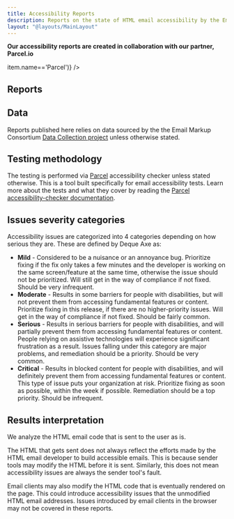 ```yaml
---
title: Accessibility Reports
description: Reports on the state of HTML email accessibility by the Email Markup Consortium
layout: "@layouts/MainLayout"
---
```


**Our accessibility reports are created in collaboration with our partner, Parcel.io**

<SponsorsGrid>
  <Sponsor small sponsor={sponsors.find(item => item.name=='Parcel')} />
</SponsorsGrid>

## Reports

<AccessibilityReportsList />

## Data

Reports published here relies on data sourced by the the Email Markup Consortium [Data Collection project](https://dev.to/emailmarkup/collecting-data-1gdb) unless otherwise stated.

## Testing methodology

The testing is performed via [Parcel](https://parcel.io/) accessibility checker unless stated otherwise. This is a tool built specifically for email accessibility tests. Learn more about the tests and what they cover by reading the [Parcel accessibility-checker documentation](https://parcel.io/docs/dev-tools/accessibility-checker).

## Issues severity categories

Accessibility issues are categorized into 4 categories depending on how serious they are. These are defined by Deque Axe as:

- **Mild** - Considered to be a nuisance or an annoyance bug. Prioritize fixing if the fix only takes a few minutes and the developer is working on the same screen/feature at the same time, otherwise the issue should not be prioritized. Will still get in the way of compliance if not fixed. Should be very infrequent.
- **Moderate** - Results in some barriers for people with disabilities, but will not prevent them from accessing fundamental features or content. Prioritize fixing in this release, if there are no higher-priority issues. Will get in the way of compliance if not fixed. Should be fairly common.
- **Serious** - Results in serious barriers for people with disabilities, and will partially prevent them from accessing fundamental features or content. People relying on assistive technologies will experience significant frustration as a result. Issues falling under this category are major problems, and remediation should be a priority. Should be very common.
- **Critical** - Results in blocked content for people with disabilities, and will definitely prevent them from accessing fundamental features or content. This type of issue puts your organization at risk. Prioritize fixing as soon as possible, within the week if possible. Remediation should be a top priority. Should be infrequent.

## Results interpretation

We analyze the HTML email code that is sent to the user as is.

The HTML that gets sent does not always reflect the efforts made by the HTML email developer to build accessible emails. This is because sender tools may modify the HTML before it is sent. Similarly, this does not mean accessibility issues are always the sender tool's fault.

Email clients may also modify the HTML code that is eventually rendered on the page. This could introduce accessibility issues that the unmodified HTML email addresses. Issues introduced by email clients in the browser may not be covered in these reports.

